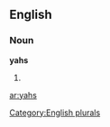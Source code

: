 
==English==

===Noun===
'''yahs'''

# {{plural of|[[yah]]}}

[[Category:English plurals]]

[[ar:yahs]]